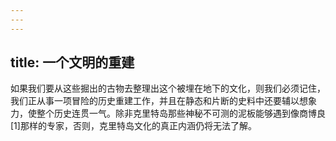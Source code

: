 ```yaml
---
---
---
```

title: 一个文明的重建
---




如果我们要从这些掘出的古物去整理出这个被埋在地下的文化，则我们必须记住，我们正从事一项冒险的历史重建工作，并且在静态和片断的史料中还要辅以想象力，使整个历史连贯一气。除非克里特岛那些神秘不可测的泥板能够遇到像商博良[1]那样的专家，否则，克里特岛文化的真正内涵仍将无法了解。